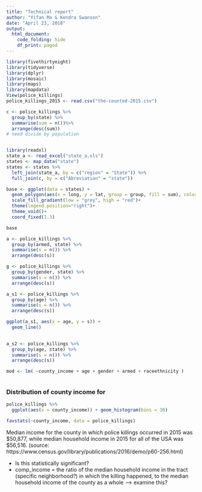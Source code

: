 ```yaml
---
title: "Technical report"
author: "Yifan Ma & Kendra Swanson"
date: "April 23, 2018"
output: 
  html_document:
    code_folding: hide
    df_print: paged 
---
```


```r
library(fivethirtyeight)
library(tidyverse)
library(dplyr)
library(mosaic)
library(maps)
library(mapdata)
View(police_killings)
police_killings_2015 <- read.csv("the-counted-2015.csv")
```

```r
c <- police_killings %>%
  group_by(state) %>%
  summarise(sum = n())%>%
  arrange(desc(sum))
# need divide by population 


library(readxl)
state_a <- read_excel("state_a.xls")
states <- map_data("state")
states <- states %>%
  left_join(state_a, by = c("region" = "State")) %>%
  full_join(c, by = c("Abreviation" = "state"))

base <- ggplot(data = states) + 
  geom_polygon(aes(x = long, y = lat, group = group, fill = sum), color = "white")+
  scale_fill_gradient(low = "grey", high = "red")+
  theme(legend.position="right")+
  theme_void()+
  coord_fixed(1.3)

base
```


```r
a <- police_killings %>%
  group_by(armed, state) %>%
  summarise(s = n()) %>%
  arrange(desc(s)) 

```

```r
g <- police_killings %>%
  group_by(gender, state) %>%
  summarise(s = n()) %>%
  arrange(desc(s)) 
```

```r
a_s1 <- police_killings %>%
  group_by(age) %>%
  summarise(s = n()) %>%
  arrange(desc(s)) 

ggplot(a_s1, aes(x = age, y = s)) +
  geom_line()
  

a_s2 <- police_killings %>%
  group_by(age, state) %>%
  summarise(s = n()) %>%
  arrange(desc(s)) 

```


```r
mod <- lm( ~county_income + age + gender + armed + raceethnicity )
```

```r

```







### Distribution of county income for 

```r
police_killings %>%
  ggplot(aes(x = county_income)) + geom_histogram(bins = 30)
```

```r
favstats(~county_income, data = police_killings)
```

Median income for the county in which police killings occurred in 2015 was $50,877, while median household income in 2015 for all of the USA was $56,516. (source: https://www.census.gov/library/publications/2016/demo/p60-256.html)

- Is this statistically significant?
- comp_income = the ratio of the median household income in the tract (specific neighborhood?) in which the killing happened, to the median household income of the county as a whole --> examine this?

```r

```



